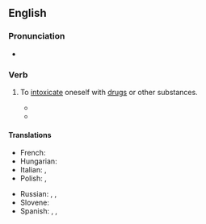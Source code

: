 ==English==

===Pronunciation===
* {{audio|en-au-get high.ogg|Audio (AU)|lang=en}}

===Verb===
{{en-verb|gets high|getting high|got high|gotten high}}

# {{lb|en|idiomatic}} To [[intoxicate]] oneself with [[drugs]] or other substances.
#* {{quote-song
|passage=I '''get high''' with a little help from my friends
|artist=Beatles
|year=1967
|album=Sgt. Pepper's Lonely Hearts Club Band
|title=With a Little Help from My Friends}}
#* {{quote-song
|passage=I was going to make love to you, but I '''got high'''
|artist=Afroman
|year=2001
|album=Because I Got High
|title=Because I Got High}}

====Translations====
{{trans-top|get high}}
* French: {{t+|fr|se défoncer}}
* Hungarian: {{t+|hu|betép}}
* Italian: {{t+|it|drogarsi}}, {{t+|it|farsi}}
* Polish: {{t+|pl|ćpać}}, {{t+|pl|jarać}}
{{trans-mid}}
* Russian: {{t+|ru|пыхнуть}}, {{t+|ru|накуриться}}, {{t|ru|словить кайф}}
* Slovene: {{t|sl|zadeti se}}
* Spanish: {{t+|es|drogarse}}, {{t+|es|colocarse}}, {{t+|es|pichicatearse}}
{{trans-bottom}}